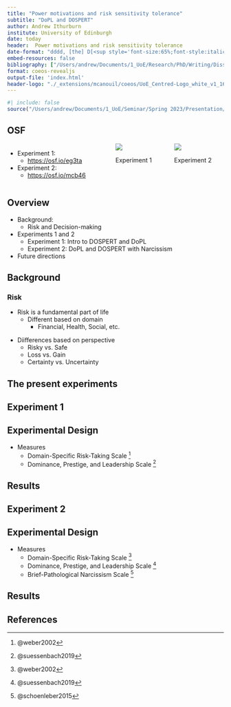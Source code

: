 ```yaml
---
title: "Power motivations and risk sensitivity tolerance"
subtitle: "DoPL and DOSPERT"
author: Andrew Ithurburn
institute: University of Edinburgh
date: today
header:  Power motivations and risk sensitivity tolerance
date-format: "dddd, [the] D[<sup style='font-size:65%;font-style:italic;'>th</sup>] [of] MMMM, YYYY"
embed-resources: false
bibliography: ["/Users/andrew/Documents/1_UoE/Research/PhD/Writing/Dissertation/References/references.bib"]
format: coeos-revealjs
output-file: 'index.html'
header-logo: "./_extensions/mcanouil/coeos/UoE_Centred-Logo_white_v1_160215.svg"
---
```


```r
#| include: false
source("/Users/andrew/Documents/1_UoE/Seminar/Spring 2023/Presentation/Presentation/_extensions/mcanouil/coeos/setup-ggplot2-coeos.R")

```


## OSF
:::: {.columns}

::: {.column width=50%}
- Experiment 1: 
   - <u> [https://osf.io/eg3ta](http://osf.io/eg3ta) </u>

- Experiment 2:
   - <u> [https://osf.io/mcb46](https://osf.io/mcb46) </u>
:::

::: {.column width=25%}
<a href = 'https://osf.io/eg3ta'>
<img src='./Images/OSF_1.jpeg'  border = '0' class = 'jpeg-image'>
</a>
<p class = 'caption'>Experiment 1</p>
:::

::: {.column width=25%}
<a href = 'https://osf.io/mcb46'>
<img src='./Images/OSF_1.jpeg' border = '0' class = 'jpeg-image'>
</a>
<p class = 'caption'> Experiment 2</p>
:::

::::
## Overview

- Background:
  - Risk and Decision-making
- Experiments 1 and 2
  - Experiment 1: Intro to DOSPERT and DoPL
  - Experiment 2: DoPL and DOSPERT with Narcissism
- Future directions

## Background

### Risk
::: {.incremental}
- Risk is a fundamental part of life
   - Different based on domain
      - Financial, Health, Social, etc.
:::
::: {.incremental}
   - Diifferences based on perspective
      - Risky vs. Safe
      - Loss vs. Gain
      - Certainty vs. Uncertainty
:::

## The present experiments


## Experiment 1

## Experimental Design

- Measures
   - Domain-Specific Risk-Taking Scale ^[@weber2002]
   - Dominance, Prestige, and Leadership Scale ^[@suessenbach2019]

## Results

## Experiment 2

## Experimental Design

- Measures
   - Domain-Specific Risk-Taking Scale ^[@weber2002]
   - Dominance, Prestige, and Leadership Scale ^[@suessenbach2019]
   - Brief-Pathological Narcissism Scale ^[@schoenleber2015]


## Results


## References 

::: {#refs}
:::
